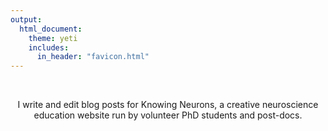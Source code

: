 ```yaml
---
output: 
  html_document:
    theme: yeti
    includes:
      in_header: "favicon.html" 
---
```

<br>
<center>I write and edit blog posts for Knowing Neurons, a creative neuroscience education website run by volunteer PhD students and post-docs.